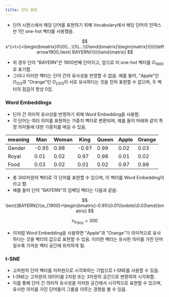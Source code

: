 ```yaml
---
title: 단어 표현
---
```


* 단어 시퀀스에서 해당 단어를 표현하기 위해 Vocabulary에서 해당 단어의 인덱스만 1인 one-hot 벡터를 사용했음.

$$
x^{<t>}=\begin{bmatrix}0\\0\\...\\1\\...\\0\end{bmatrix}\begin{matrix}\\\\\\\leftarrow1900,\text{ BAYERN}\\\\\\\end{matrix}
$$

* 위 경우 단어 "BAYERN"은 1900번째 단어이고, 앞으로 이 one-hot 벡터를 $O_{1900}$로 표기함.
* 그러나 이러한 벡터는 단어 간의 유사성을 반영할 수 없음. 예를 들어, "Apple"인 $O_{123}$과 "Orange"인 $O_{2313}$이 서로 유사하다는 것을 전혀 표현할 수 없으며, 두 벡터의 점곱이 항상 0임.

### Word Embeddings

* 단어 간 의미적 유사성을 반영하기 위해 Word Embedding을 사용함.
* 각 단어는 여러 의미를 표현하는 가중치 벡터로 변환되며, 예를 들어 아래와 같이 특정 의미들에 대한 가중치를 매길 수 있음.

|meaning|Man|Woman|King|Queen|Apple|Orange|
|---|---|---|---|---|---|---|
|Gender|-0.95|0.98|-0.97|0.99|0.02|0.03|
|Royal|0.01|0.02|0.97|0.98|0.01|0.02|
|Food|0.03|0.02|0.01|0.02|0.97|0.98|

* 총 300차원의 벡터로 각 단어를 표현할 수 있으며, 이 벡터를 Word Embedding이라고 함.
* 예를 들어 단어 "BAYERN"의 임베딩 벡터는 다음과 같음:

$$
\text{(BAYERN)}\\e_{1900}=\begin{bmatrix}-0.95\\0.01\\\vdots\\0.03\end{bmatrix}
$$

$$
n_{e_{1900}}=300
$$

* 이처럼 Word Embedding을 사용하면 "Apple"과 "Orange"가 의미적으로 유사하다는 것을 벡터의 값으로 표현할 수 있음. 이러한 벡터는 유사한 의미를 가진 단어일수록 가까운 벡터 공간에 위치하게 됨.

### t-SNE

* 고차원의 단어 벡터를 저차원으로 시각화하는 기법으로 t-SNE를 사용할 수 있음.
* t-SNE는 고차원의 데이터를 2차원 또는 3차원의 공간으로 변환하여 시각화함.
* 이를 통해 단어 간 의미적 유사성을 저차원 공간에서 시각적으로 표현할 수 있으며, 유사한 의미를 가진 단어들이 그룹을 이루는 경향을 볼 수 있음.